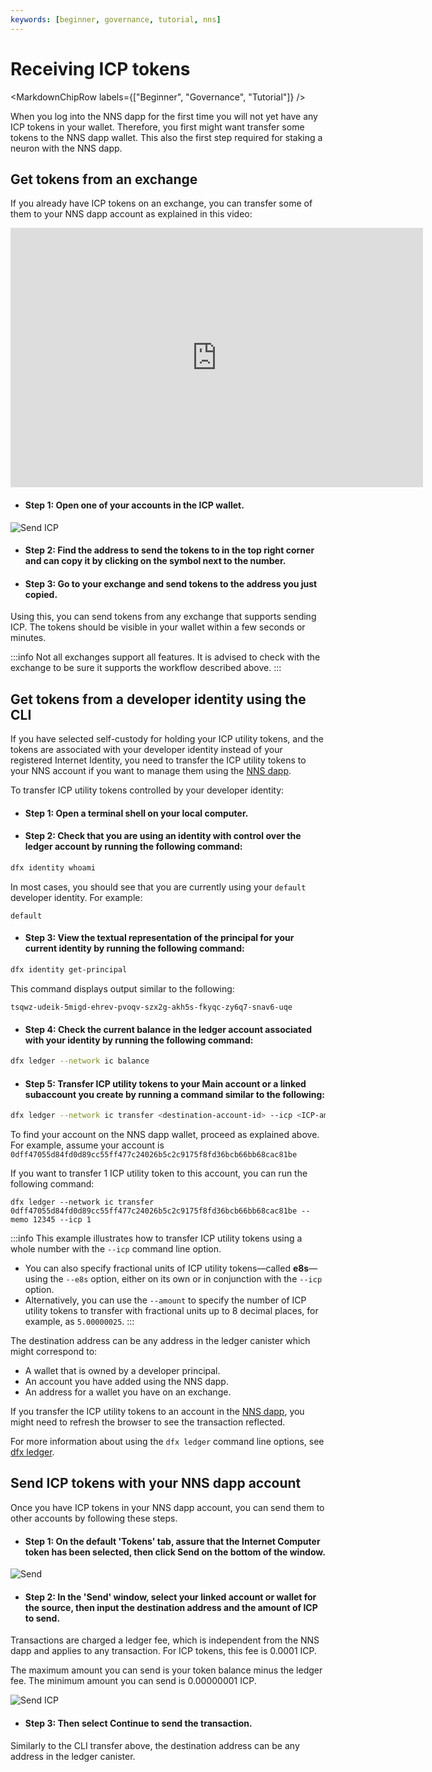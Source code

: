 ```yaml
---
keywords: [beginner, governance, tutorial, nns]
---
```



# Receiving ICP tokens

<MarkdownChipRow labels={["Beginner", "Governance", "Tutorial"]} />


When you log into the NNS dapp for the first time you will not yet have any ICP tokens in your wallet.
Therefore, you first might want transfer some tokens to the NNS dapp wallet.
This also the first step required for staking a neuron with the NNS dapp.

## Get tokens from an exchange
If you already have ICP tokens on an exchange, you can transfer some of them to your NNS dapp account as explained in this video:
<div class="text--center">
<p> </p>
</div>
<div class="text--center">
<iframe width="660" height="415" src="https://www.youtube.com/embed/XU54fbCzFmE?si=NU3rq9Pz7GlGW3ar" title="YouTube video player" frameborder="0" allow="accelerometer; autoplay; clipboard-write; encrypted-media; gyroscope; picture-in-picture; web-share" referrerpolicy="strict-origin-when-cross-origin" allowfullscreen></iframe> </div>

- #### Step 1: Open one of your accounts in the ICP wallet.

![Send ICP](../../_attachments/copy-subaccount.png)

- #### Step 2: Find the address to send the tokens to in the top right corner and can copy it by clicking on the symbol next to the number.

- #### Step 3: Go to your exchange and send tokens to the address you just copied.

Using this, you can send tokens from any exchange that supports sending ICP.
The tokens should be visible in your wallet within a few seconds or minutes.

:::info
Not all exchanges support all features. It is advised to check with the exchange to be sure it supports the workflow described above.
:::

## Get tokens from a developer identity using the CLI

If you have selected self-custody for holding your ICP utility tokens, and the tokens are associated with your developer identity instead of your registered Internet Identity, you need to transfer the ICP utility tokens to your NNS account if you want to manage them using the [NNS dapp](https://nns.ic0.app).

To transfer ICP utility tokens controlled by your developer identity:

- #### Step 1:  Open a terminal shell on your local computer.

- #### Step 2:  Check that you are using an identity with control over the ledger account by running the following command:

``` bash
dfx identity whoami
```

In most cases, you should see that you are currently using your `default` developer identity. For example:

```
default
```

- #### Step 3:  View the textual representation of the principal for your current identity by running the following command:

``` bash
dfx identity get-principal
```

This command displays output similar to the following:

```
tsqwz-udeik-5migd-ehrev-pvoqv-szx2g-akh5s-fkyqc-zy6q7-snav6-uqe
```

- #### Step 4:  Check the current balance in the ledger account associated with your identity by running the following command:

``` bash
dfx ledger --network ic balance
```

- #### Step 5:  Transfer ICP utility tokens to your Main account or a linked subaccount you create by running a command similar to the following:

``` bash
dfx ledger --network ic transfer <destination-account-id> --icp <ICP-amount> --memo <numeric-memo>
```

To find your account on the NNS dapp wallet, proceed as explained above.
For example, assume your account is `0dff47055d84fd0d89cc55ff477c24026b5c2c9175f8fd36bcb66bb68cac81be`

If you want to transfer 1 ICP utility token to this account, you can run the following command:

```
dfx ledger --network ic transfer 0dff47055d84fd0d89cc55ff477c24026b5c2c9175f8fd36bcb66bb68cac81be --memo 12345 --icp 1
```

:::info
This example illustrates how to transfer ICP utility tokens using a whole number with the `--icp` command line option.
-   You can also specify fractional units of ICP utility tokens—called **e8s**—using the `--e8s` option, either on its own or in conjunction with the `--icp` option.
-   Alternatively, you can use the `--amount` to specify the number of ICP utility tokens to transfer with fractional units up to 8 decimal places, for example, as `5.00000025`.
:::

The destination address can be any address in the ledger canister which might correspond to:

- A wallet that is owned by a developer principal.
- An account you have added using the NNS dapp.
- An address for a wallet you have on an exchange.

If you transfer the ICP utility tokens to an account in the [NNS dapp](https://nns.ic0.app), you might need to refresh the browser to see the transaction reflected.

For more information about using the `dfx ledger` command line options, see [dfx ledger](/docs/building-apps/developer-tools/dfx/dfx-ledger).


## Send ICP tokens with your NNS dapp account
Once you have ICP tokens in your NNS dapp account, you can send them to other accounts by following these steps.

- #### Step 1: On the default 'Tokens' tab, assure that the Internet Computer token has been selected, then click **Send** on the bottom of the window.

![Send](../../_attachments/nns4.png)

- #### Step 2: In the 'Send' window, select your linked account or wallet for the source, then input the destination address and the amount of ICP to send.

Transactions are charged a ledger fee, which is independent from the NNS dapp and applies to any transaction. For ICP tokens, this fee is 0.0001 ICP.

The maximum amount you can send is your token balance minus the ledger fee. The minimum amount you can send is 0.00000001 ICP.

![Send ICP](../../_attachments/nns7.png)

- #### Step 3: Then select **Continue** to send the transaction.

Similarly to the CLI transfer above, the destination address can be any address in the ledger canister.